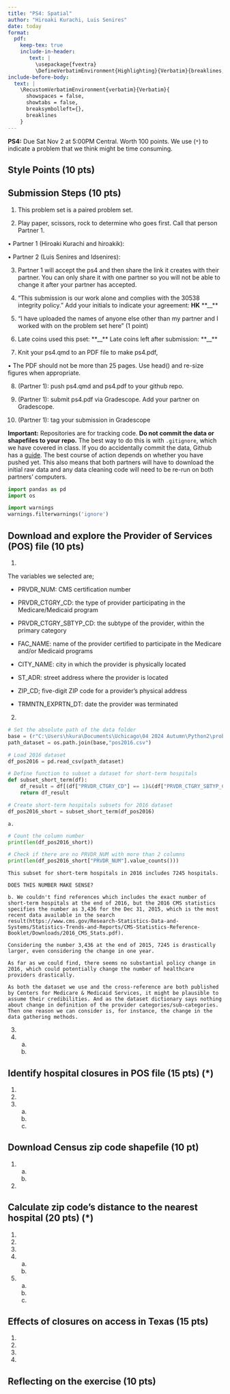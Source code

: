 ```yaml
---
title: "PS4: Spatial"
author: "Hiroaki Kurachi, Luis Senires"
date: today
format: 
  pdf:
    keep-tex: true
    include-in-header: 
       text: |
         \usepackage{fvextra}
         \DefineVerbatimEnvironment{Highlighting}{Verbatim}{breaklines,commandchars=\\\{\}}
include-before-body:
  text: |
    \RecustomVerbatimEnvironment{verbatim}{Verbatim}{
      showspaces = false,
      showtabs = false,
      breaksymbolleft={},
      breaklines
    }
---
```


**PS4:** Due Sat Nov 2 at 5:00PM Central. Worth 100 points. 
We use (`*`) to indicate a problem that we think might be time consuming. 

## Style Points (10 pts)

## Submission Steps (10 pts)

1. This problem set is a paired problem set.

2. Play paper, scissors, rock to determine who goes first. Call that person Partner 1.

  • Partner 1 (Hiroaki Kurachi and hiroakik):

  • Partner 2 (Luis Senires and ldsenires):

3. Partner 1 will accept the ps4 and then share the link it creates with their partner. You can only share it with one partner so you will not be able to change it after your partner has accepted.

4. “This submission is our work alone and complies with the 30538 integrity policy.” Add your initials to indicate your agreement: **HK** **__**

5. “I have uploaded the names of anyone else other than my partner and I worked with on the problem set here” (1 point)

6. Late coins used this pset: **__** Late coins left after submission: **__**

7. Knit your ps4.qmd to an PDF file to make ps4.pdf,

  • The PDF should not be more than 25 pages. Use head() and re-size figures when appropriate.

8. (Partner 1): push ps4.qmd and ps4.pdf to your github repo.

9. (Partner 1): submit ps4.pdf via Gradescope. Add your partner on Gradescope.

10. (Partner 1): tag your submission in Gradescope

**Important:** Repositories are for tracking code. **Do not commit the data or shapefiles to your repo.** The best way to do this is with `.gitignore`, which we have covered in class. If you do accidentally commit the data, Github has a [guide](https://docs.github.com/en/repositories/working-with-files/managing-large-files/about-large-files-on-github#removing-files-from-a-repositorys-history). The best course of action depends on whether you have pushed yet. This also means that both partners will have to download the initial raw data and any data cleaning code will need to be re-run on both partners' computers.

```python
import pandas as pd
import os

import warnings 
warnings.filterwarnings('ignore')
```

## Download and explore the Provider of Services (POS) file (10 pts)

1. 

The variables we selected are;

- PRVDR_NUM: CMS certification number

- PRVDR_CTGRY_CD: the type of provider participating in the Medicare/Medicaid program

- PRVDR_CTGRY_SBTYP_CD: the subtype of the provider, within the primary category

- FAC_NAME: name of the provider certified to participate in the Medicare and/or Medicaid programs

- CITY_NAME: city in which the provider is physically located

- ST_ADR: street address where the provider is located

- ZIP_CD; five-digit ZIP code for a provider's physical address

- TRMNTN_EXPRTN_DT: date the provider was terminated

2. 

```python
# Set the absolute path of the data folder
base = (r"C:\Users\hkura\Documents\Uchicago\04 2024 Autumn\Python2\problem-set-4-hiro-luis\data")
path_dataset = os.path.join(base,"pos2016.csv")

# Load 2016 dataset
df_pos2016 = pd.read_csv(path_dataset)

# Define function to subset a dataset for short-term hospitals
def subset_short_term(df):
    df_result = df[(df["PRVDR_CTGRY_CD"] == 1)&(df["PRVDR_CTGRY_SBTYP_CD"] == 1)]
    return df_result

# Create short-term hospitals subsets for 2016 dataset
df_pos2016_short = subset_short_term(df_pos2016)
```

    a.    
```python
# Count the column number
print(len(df_pos2016_short))

# Check if there are no PRVDR_NUM with more than 2 columns
print(len(df_pos2016_short["PRVDR_NUM"].value_counts()))
```

    This subset for short-term hospitals in 2016 includes 7245 hospitals.

    DOES THIS NUMBER MAKE SENSE?

    b. We couldn't find references which includes the exact number of short-term hospitals at the end of 2016, but the 2016 CMS statistics specifies the number as 3,436 for the Dec 31, 2015, which is the most recent data available in the search result(https://www.cms.gov/Research-Statistics-Data-and-Systems/Statistics-Trends-and-Reports/CMS-Statistics-Reference-Booklet/Downloads/2016_CMS_Stats.pdf).

    Considering the number 3,436 at the end of 2015, 7245 is drastically larger, even considering the change in one year.

    As far as we could find, there seems no substantial policy change in 2016, which could potentially change the number of healthcare providers drastically.

    As both the dataset we use and the cross-reference are both published by Centers for Medicare & Medicaid Services, it might be plausible to assume their credibilities. And as the dataset dictionary says nothing about change in definition of the provider categories/sub-categories. Then one reason we can consider is, for instance, the change in the data gathering methods. 

3. 
4. 
    a.
    b.

## Identify hospital closures in POS file (15 pts) (*)

1. 
2. 
3. 
    a.
    b.
    c.

## Download Census zip code shapefile (10 pt) 

1. 
    a.
    b. 
2. 

## Calculate zip code’s distance to the nearest hospital (20 pts) (*)

1. 
2. 
3. 
4. 
    a.
    b.
5. 
    a.
    b.
    c.
    
## Effects of closures on access in Texas (15 pts)

1. 
2. 
3. 
4. 

## Reflecting on the exercise (10 pts) 
